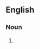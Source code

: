 ==English==

===Noun===
{{en-noun|head=[[dog]] [[fight]]}}

# {{alternative spelling of|dogfight|lang=en}}